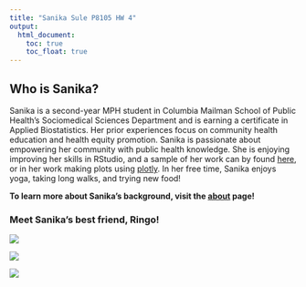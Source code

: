 ```yaml
---
title: "Sanika Sule P8105 HW 4"
output: 
  html_document:
    toc: true
    toc_float: true 
---
```


## Who is Sanika?

Sanika is a second-year MPH student in Columbia Mailman School of Public Health's Sociomedical Sciences Department and is earning a certificate in Applied Biostatistics. Her prior experiences focus on community health education and health equity promotion. Sanika is passionate about empowering her community with public health knowledge. She is enjoying improving her skills in RStudio, and a sample of her work can by found [here](https://github.com/sanika-sule), or in her work making plots using [plotly](plotly.html). In her free time, Sanika enjoys yoga, taking long walks, and trying new food! 

**To learn more about Sanika's background, visit the [about](about.html) page!**
 
### Meet Sanika's best friend, Ringo!

![](images/ringo_1.jpg)

![](images/ringo_2.jpg)

![](images/ringo_3.jpg)
